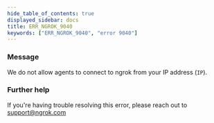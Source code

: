 ```yaml
---
hide_table_of_contents: true
displayed_sidebar: docs
title: ERR_NGROK_9040
keywords: ["ERR_NGROK_9040", "error 9040"]
---
```



### Message

We do not allow agents to connect to ngrok from your IP address (`IP`).

<ErrorDetails />

### Further help

If you're having trouble resolving this error, please reach out to [support@ngrok.com](mailto:support@ngrok.com?subject=Help%20with%20ERR_NGROK_9040)

